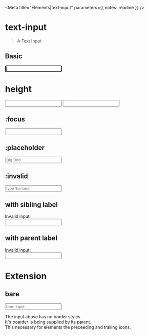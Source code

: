 

<Meta title="Elements|text-input" parameters={{ notes: readme }} />

# text-input

> A Text Input

## Basic

<Preview>
  <Story name="basic">
    <input type="text" data-text-input autoFocus />
  </Story>
</Preview>

# height

<Preview>
  <Story name="height">
    <div style={{ display: "grid", gap: "1rem" }}>
      <input type="text" data-text-input style={{ "--text-input--font-size": "0.75rem" }} />
      <input type="text" data-text-input style={{ "--text-input--font-size": "1.125rem" }} />
    </div>
  </Story>
</Preview>

## :focus

<Preview>
  <Story name="focus">
    <input type="text" data-text-input autoFocus />
  </Story>
</Preview>

## :placeholder

<Preview>
  <Story name="placeholder">
    <input type="text" data-text-input placeholder="Big Bird" />
  </Story>
</Preview>

## :invalid

<Preview>
  <Story name="invalid">
    <input
      type="text"
      data-text-input
      required
      pattern="banana"
      placeholder="type 'banana'"
      id="validation-example"
    />
  </Story>
</Preview>

## with sibling label

<Preview>
  <Story name="sibling-label">
    <React.Fragment>
      <label htmlFor="sibling-label"><span data-text>Invalid input: </span></label>
      <br />
      <input type="text" data-text-input id="label-example" />
    </React.Fragment>
  </Story>
</Preview>

## with parent label

<Preview>
  <Story name="parent-label">
    <React.Fragment>
      <label htmlFor="parent-label">
        <span data-text>Invalid input:</span>
        <br />
        <input type="text" data-text-input id="label-example" />
      </label>
    </React.Fragment>
  </Story>
</Preview>

# Extension

## bare

<Preview>
  <Story name="bare">
    <React.Fragment>
      <div style={{ border: "1px solid fuchsia", backgroundColor: "lightgray" }}>
        <input type="text" data-text-input="bare" placeholder="bare input" />
      </div>
      <p data-text>
        The input above has no border styles.<br />
        It's boarder is being supplied by its parent.<br />
        This necessary for elements the preceeding and trailing icons.
      </p>
    </React.Fragment>
  </Story>
</Preview>

